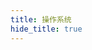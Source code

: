 ```yaml
---
title: 操作系统
hide_title: true
---
```



<FeatureIcon src={os} title="操作系统" />
<LinkList
  data={[
    {
      title: "macOS",
      link: "/docs/os/mac-os",
      src: mac,
    },
    {
      title: "Windows",
      link: "/docs/os/windows",
      src: windows,
    },
  ]}
/>
